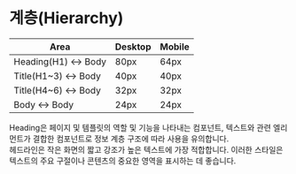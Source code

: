 
<Meta title="Design System/1_Foundation/Hierarchy" />

# 계층(Hierarchy)

<table id="guide">
  <thead>
    <tr>
      <th>Area</th>
      <th>Desktop</th>
      <th>Mobile</th>
    </tr>
  </thead>
  <tbody>
    <tr>
      <td>Heading(H1) &lt;-&gt; Body</td>
      <td>80px</td>
      <td>64px</td>
    </tr>
    <tr>
      <td>Title(H1~3) &lt;-&gt; Body</td>
      <td>40px</td>
      <td>40px</td>
    </tr>
    <tr>
      <td>Title(H4~6) &lt;-&gt; Body</td>
      <td>32px</td>
      <td>32px</td>
    </tr>
    <tr>
      <td>Body &lt;-&gt; Body</td>
      <td>24px</td>
      <td>24px</td>
    </tr>
  </tbody>
</table>

<Canvas of={InvertCardTemplate} sourceState="none" />

Heading은 페이지 및 템플릿의 역할 및 기능을 나타내는 컴포넌트, 텍스트와 관련 엘리먼트가 결합한
컴포넌트로 정보 계층 구조에 따라 사용을 유의합니다. <br />
헤드라인은 작은 화면의 짧고 강조가 높은 텍스트에 가장 적합합니다. 이러한 스타일은 텍스트의 주요
구절이나 콘텐츠의 중요한 영역을 표시하는 데 좋습니다.
